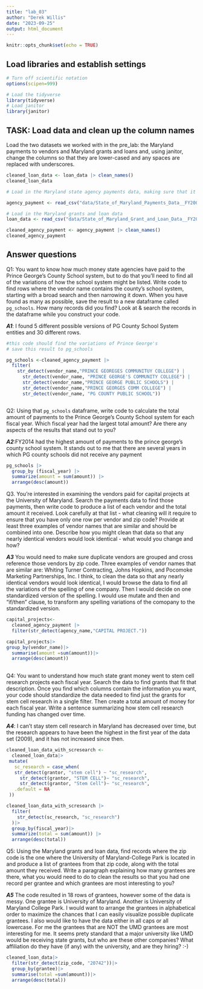 ```yaml
---
title: "lab_03"
author: "Derek Willis"
date: "2023-09-25"
output: html_document
---
```


```r
knitr::opts_chunk$set(echo = TRUE)
```

## Load libraries and establish settings

```r
# Turn off scientific notation
options(scipen=999)

# Load the tidyverse
library(tidyverse)
# Load janitor
library(janitor)
```

## TASK: Load data and clean up the column names

Load the two datasets we worked with in the pre_lab: the Maryland payments to vendors and Maryland grants and loans and, using janitor, change the columns so that they are lower-cased and any spaces are replaced with underscores.

```r
cleaned_loan_data <- loan_data |> clean_names()
cleaned_loan_data

```

```r
# Load in the Maryland state agency payments data, making sure that it correctly sets the datatypes using all of the rows

agency_payment <- read_csv("data/State_of_Maryland_Payments_Data__FY2008_to_FY2024.csv")

# Load in the Maryland grants and loan data
loan_data <- read_csv("data/State_of_Maryland_Grant_and_Loan_Data__FY2009_to_FY2022.csv")
```

```r
cleaned_agency_payment <- agency_payment |> clean_names()
cleaned_agency_payment
```
## Answer questions

Q1: You want to know how much money state agencies have paid to the Prince George's County School system, but to do that you'll need to find all of the variations of how the school system might be listed. Write code to find rows where the vendor name contains the county's school system, starting with a broad search and then narrowing it down. When you have found as many as possible, save the result to a new dataframe called `pg_schools`. How many records did you find? Look at & search the records in the dataframe while you construct your code.

***A1***: I found 5 different possible versions of PG County School System entities and 30 different rows. 

```r
#this code should find the variations of Prince George's
# save this result to pg_schools

pg_schools <-cleaned_agency_payment |>
  filter(
    str_detect(vendor_name,"PRINCE GEOREGES COMMUNITUY COLLEGE") |
      str_detect(vendor_name, "PRINCE GEORGE'S COMMUNITY COLLEGE") |
      str_detect(vendor_name,"PRINCE GEORGE PUBLIC SCHOOLS") |
      str_detect(vendor_name,"PRINCE GEORGES COMM COLLEGE") |
      str_detect(vendor_name, "PG COUNTY PUBLIC SCHOOL"))



```

Q2: Using that `pg_schools` dataframe, write code to calculate the total amount of payments to the Prince George's County School system for each fiscal year. Which fiscal year had the largest total amount? Are there any aspects of the results that stand out to you? 

***A2***:FY2014 had the highest amount of payments to the prince george's county school system. It stands out to me that there are several years in which PG county schools did not receive any payment


```r
pg_schools |> 
  group_by (fiscal_year) |> 
  summarize(amount = sum(amount)) |> 
  arrange(desc(amount))
```

Q3. You're interested in examining the vendors paid for capital projects at the University of Maryland. Search the payments data to find those payments, then write code to produce a list of each vendor and the total amount it received. Look carefully at that list - what cleaning will it require to ensure that you have only one row per vendor and zip code? Provide at least three examples of vendor names that are similar and should be combined into one. Describe how you might clean that data so that any nearly identical vendors would look identical - what would you change and how?


***A3*** You would need to make sure duplicate vendors are grouped and cross reference those vendors by zip code. Three examples of vendor names that are similar are: Whiting Turner Contracting, Johns Hopkins, and Pocomoke Marketing Partnerships, Inc. I think, to clean the data so that any nearly identical vendors would look identical, I would browse the data to find all the variations of the spelling of one company. Then I would decide on one standardized version of the spelling. I would use mutate and then and "if/then" clause, to transform any spelling variations of the comopany to the standardized version.

```r
capital_projects<-
  cleaned_agency_payment |>
  filter(str_detect(agency_name,"CAPITAL PROJECT."))
```

```R
capital_projects|>
group_by(vendor_name)|>
  summarise(amount =sum(amount))|>
  arrange(desc(amount))
  
```
Q4: You want to understand how much state grant money went to stem cell research projects each fiscal year. Search the data to find grants that fit that description. Once you find which columns contain the information you want, your code should standardize the data needed to find just the grants for stem cell research in a single filter. Then create a total amount of money for each fiscal year. Write a sentence summarizing how stem cell research funding has changed over time.

***A4***: I can't stay stem cell research in Maryland has decreased over time, but the research appears to have been the highest in the first year of the data set (2009), and it has not increased since then. 

```r
cleaned_loan_data_with_scresearch <-
  cleaned_loan_data|>
 mutate(
   sc_research = case_when(
   str_detect(grantor, "stem cell") ~ "sc_research",
     str_detect(grantor, "STEM CELL")~ "sc_research",
     str_detect(grantor, "Stem Cell")~ "sc_research",
   .default = NA
 ))

```

```r
cleaned_loan_data_with_scresearch |>
  filter(
    str_detect(sc_research, "sc_research")
  )|>
  group_by(fiscal_year)|>
  summarize(total = sum(amount)) |>
  arrange(desc(total))

```

Q5: Using the Maryland grants and loan data, find records where the zip code is the one where the University of Maryland-College Park is located in and produce a list of grantees from that zip code, along with the total amount they received. Write a paragraph explaining how many grantees are there, what you would need to do to clean the results so that you had one record per grantee and which grantees are most interesting to you? 

***A5*** The code resulted in 18 rows of grantees, however some of the data is messy. One grantee is University of Maryland. Another is University of Maryland College Park. I would want to arrange the grantees in alphabetical order to maximize the chances that I can easily visualize possible duplicate grantees. I also would like to have the data either in all caps or all lowercase. For me the grantees that are NOT the UMD grantees are most interesting for me. It seems prety standard that a major university like UMD would be receiving state grants, but who are these other companies? What affiliation do they have (if any) with the university, and are they hiring? :-) 

```r
cleaned_loan_data|>
  filter(str_detect(zip_code, "20742"))|>
  group_by(grantee)|>
  summarise(total =sum(amount))|>
  arrange(desc(total))

          
```


